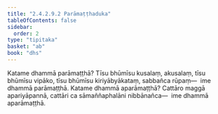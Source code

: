 ```yaml
---
title: "2.4.2.9.2 Parāmaṭṭhaduka"
tableOfContents: false
sidebar:
  order: 2
type: "tipitaka"
basket: "ab"
book: "dhs"
---
```



<DynamicBreadcrumb />

<Division number="1517" book="dhs" bookNo="29" page="285">

<Paragraph number="2228" book="dhs">
Katame dhammā parāmaṭṭhā? Tīsu bhūmīsu kusalaṃ, akusalaṃ, tīsu bhūmīsu vipāko, tīsu bhūmīsu kiriyābyākataṃ, sabbañca rūpaṃ—  ime dhammā parāmaṭṭhā.
</Paragraph>

</Division>
<Division number="1518" book="dhs" bookNo="29" page="286">

<Paragraph number="2229" book="dhs">
Katame dhammā aparāmaṭṭhā? Cattāro maggā apariyāpannā, cattāri ca sāmaññaphalāni nibbānañca—  ime dhammā aparāmaṭṭhā.
</Paragraph>
</Division>